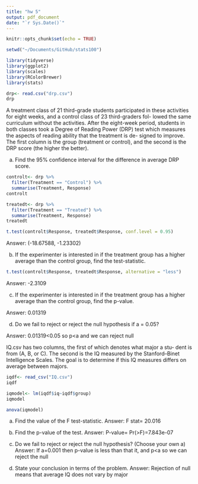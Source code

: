 ```yaml
---
title: "hw 5"
output: pdf_document
date: "`r Sys.Date()`"
---
```


```r
knitr::opts_chunk$set(echo = TRUE)
```
```r
setwd("~/Documents/GitHub/stats100")
```

```r
library(tidyverse)
library(ggplot2)
library(scales)
library(RColorBrewer)
library(stats)
```


```r
drp<- read.csv("drp.csv")
drp
```
A treatment class of 21
third-grade students participated in these activities for
eight weeks, and a control class of 23 third-graders fol-
lowed the same curriculum without the activities. After
the eight-week period, students in both classes took a
Degree of Reading Power (DRP) test which measures
the aspects of reading ability that the treatment is de-
signed to improve.
The first column is the group (treatment or control), and
the second is the DRP score (the higher the better).

(a) Find the 95% confidence interval for the difference
in average DRP score.

```r
controlt<- drp %>%
  filter(Treatment == "Control") %>%
  summarise(Treatment, Response)
controlt
```
```r
treatedt<- drp %>%
  filter(Treatment == "Treated") %>%
  summarise(Treatment, Response)
treatedt
```

```r
t.test(controlt$Response, treatedt$Response, conf.level = 0.95)
```
Answer: (-18.67588, -1.23302)

(b) If the experimenter is interested in if the treatment
group has a higher average than the control group,
find the test-statistic.

```r
t.test(controlt$Response, treatedt$Response, alternative = "less")
```
Answer: -2.3109

(c) If the experimenter is interested in if the treatment
group has a higher average than the control group,
find the p-value.

Answer: 0.01319

(d) Do we fail to reject or reject the null hypothesis if
a = 0.05?

Answer: 0.01319<0.05 so p<a and we can reject null

IQ.csv has two
columns, the first of which denotes what major a stu-
dent is from (A, B, or C). The second is the IQ measured
by the Stanford–Binet Intelligence Scales. The goal is to
determine if this IQ measures differs on average between
majors.

```r
iqdf<- read_csv("IQ.csv")
iqdf
```
```r
iqmodel<- lm(iqdf$iq~iqdf$group)
iqmodel
```
```r
anova(iqmodel)
```

(a) Find the value of the F test-statistic.
Answer: F stat= 20.016

(b) Find the p-value of the test.
Answer: P-value= Pr(>F)=7.843e-07

c) Do we fail to reject or reject the null hypothesis?
(Choose your own a)
Answer: If a=0.001 then p-value is less than that it, and p<a so we can reject the null

(d) State your conclusion in terms of the problem.
Answer: Rejection of null means that average IQ does not vary by major

